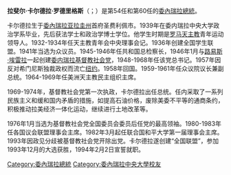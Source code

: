 {{Infobox president
| name= 拉斐尔·卡尔德拉
| image = Rafael Caldera 1969.jpg
| imagesize = 220px
| caption =
| office= [[File:Presidential_Standard_of_Venezuela.svg|20px]][[委内瑞拉总统|委内瑞拉玻利瓦尔共和国总统]]
| order = 
| term_start= 1994年2月2日
| term_end= 1999年2月2日
| predecessor=[[拉蒙·何塞·贝拉斯克斯·穆希卡|拉蒙·何塞·贝拉斯克斯·穆希卡]]
| successor=[[乌戈·拉斐尔·查韦斯·弗里亚斯|乌戈·查韦斯]]
| office2= 
| order2 = 
| term_start2= 1969年3月11日
| term_end2= 1974年3月12日
| predecessor2=[[罗尔·里安尼|罗尔·里安尼]]
| successor2=[[卡洛斯·安德烈斯·佩雷斯|卡洛斯·安德烈斯·佩雷斯]]
| office3=[[委内瑞拉国民议会|参议员]]
| term_start3= 1974年3月12日
| term_end3=  1994年2月2日
| term_start4= 1999年2月2日
| term_end4= 1999年12月20日
| office5= 委内瑞拉议会代表大会主席
| term_start5=1959年
| term_end5=1962年
| office6= 委内瑞拉总检察长
| term_start6= 1945年10月26日
| term_end6= 1946年4月13日
| birth_name= 拉斐尔·安东尼奥·卡尔德拉·罗德里格斯
| birth_date={{birth date|df=yes|1916|1|24}}
| birth_place={{flagicon|委内瑞拉}}[[委内瑞拉|委内瑞拉]][[亞拉奎州|亞拉奎州]][[聖費利佩_(亞拉奎州)|聖費利佩]]
| death_date={{death date and age|df=yes|2009|12|24|1916|1|24}}
| death_place={{flagicon|委内瑞拉}}[[委内瑞拉|委内瑞拉]][[加拉加斯|加拉加斯]]
| occupation=律师
| religion=[[罗马天主教|罗马天主教]]
| signature=Rafael Caldera Signature.svg
| website =[http://www.rafaelcaldera.com Official website]
| party=[[COPEI|COPEI]]<br><small>(1946–1993)</small><br>[[国家融合|国家融合]]<br><small>(1993–2009)</small>
| spouse=[[艾丽西娅·皮特里|艾丽西娅·皮特里蒙特马约尔]]|
| alma_mater=[[委内瑞拉中央大学|委内瑞拉中央大学]]
}}

'''拉斐尔·卡尔德拉·罗德里格斯'''（{{lang-es|Rafael Antonio Caldera Rodríguez}}；{{bd|1916年|1月24日|2009年|12月24日|catIdx=Rodríguez}}）是第54任和第60任的[[委內瑞拉總統|委內瑞拉總統]]。

卡尔德拉生于[[委內瑞拉|委內瑞拉]][[亚拉圭州|亚拉圭州]]首府圣费利佩市。1939年在委内瑞拉中央大学政治学系毕业，先后获法学士和政治学博士学位。他学生时期是[[罗马天主教|罗马天主教]]青年运动领导人。1932-1934年任天主教青年会中央理事会记。1936年创建全国学生联盟。1941年当选为众议员。1945-1946年任共和国总检察长，1946年1月与[[路易斯·埃雷拉|路易斯·埃雷拉]]一起创建[[委内瑞拉基督教社会党|委内瑞拉基督教社会党]]，1948-1968年任该党总书记。1957年因反对希门尼斯独裁政权而流亡[[纽约|纽约]]。1958年回国。1959-1961年任众议院议长兼副总统。1964-1969年任美洲天主教民主组织主席。

1969-1974年，基督教社会党第一次执政，卡尔德拉出任总统。任内采取了一系列民族主义和缓和国内矛盾的措施，如提高石油价格，废除美委不平等的通商条约，积极推动拉美经济一体化运动，继续进行土地改革等。

1976年1月当选为基督教社会党全国委员会委员后任党的最高领袖。1980-1983年任各国议会联盟理事会主席。1982年3月起任联合国和平大学第一届理事会主席。1993年因政见分歧被基督教社会党开除出党。卡尔德拉遂创建“全国联盟”，参加1993年12月的大选获胜，1994年2月2日宣誓就职。 

{{start box}}
{{succession box|[[劳尔·莱昂尼·奥特罗|劳尔·莱昂尼·奥特罗]]|[[拉蒙·何塞·贝拉斯克斯·穆希卡|拉蒙·何塞·贝拉斯克斯·穆希卡]]|[[委内瑞拉总统|委内瑞拉总统]]|1969年-1974年}}
{{succession box|[[卡洛斯·安德烈斯·佩雷斯|卡洛斯·安德烈斯·佩雷斯]]|[[乌戈·拉斐尔·查韦斯·弗里亚斯|乌戈·拉斐尔·查韦斯·弗里亚斯]]|[[委内瑞拉总统|委内瑞拉总统]]|1994年-1999年}}
{{end box}}

{{Authority control}}
{{DEFAULTSORT:Caldera, Rafael}}
[[Category:委內瑞拉總統|Category:委內瑞拉總統]]
[[Category:委內瑞拉中央大學校友|Category:委內瑞拉中央大學校友]]